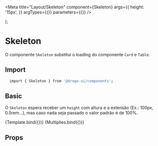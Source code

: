 

<Meta
  title="Layout/Skeleton"
  component={Skeleton}
  args={{
    height: '15px',
  }}
  argTypes={{}}
  parameters={{}}
/>


  <div>
    <Skeleton {...args} style={{ 'margin-top': '3px' }} />
    <Skeleton {...args} />
    <Skeleton {...args} />
    <Skeleton {...args} />
  </div>
);

# Skeleton

<!-- Adicionar uma descrição para o componente -->

O componente `Skeleton` substitui o loading do componente `Card` e `Table`.

## Import

```sh
  import { Skeleton } from '@drogo-ui/components';
```

## Basic

O `Skeleton` espera receber um `height` com altura e a extensão (Ex.: 100px, 0.5rem...), mas caso nada seja passado o valor padrão é de 100%.

<Canvas>
  <Story name="Default" args={{}} argTypes={{}} parameters={{}}>
    {Template.bind({})}
  </Story>
</Canvas>

<Canvas>
  <Story name="Multiplies" args={{}} argTypes={{}} parameters={{}}>
    {Multiplies.bind({})}
  </Story>
</Canvas>

## Props

<ArgsTable of={Skeleton} />
